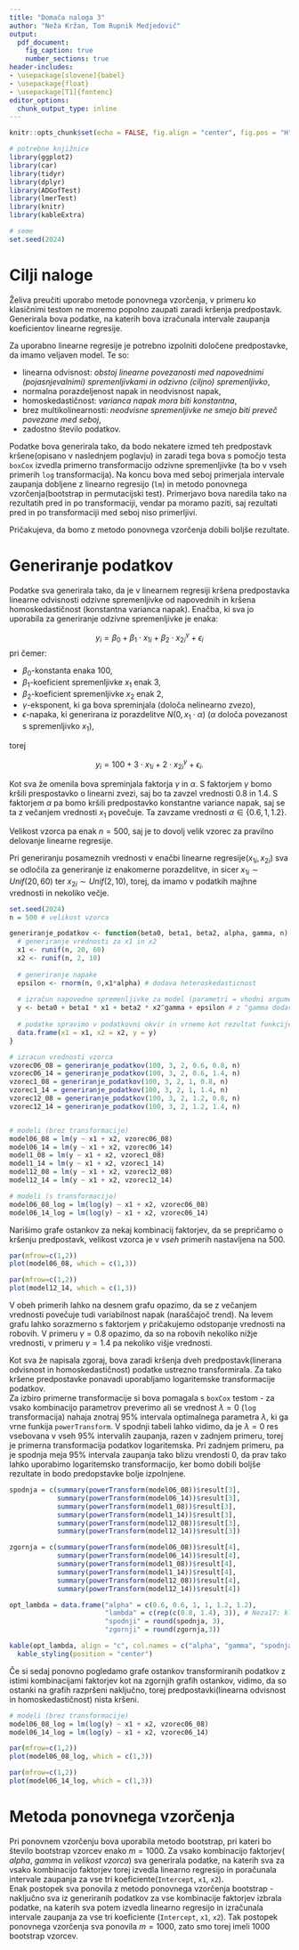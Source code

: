 ```yaml
---
title: "Domača naloga 3"
author: "Neža Kržan, Tom Rupnik Medjedovič"
output:
  pdf_document:
    fig_caption: true
    number_sections: true
header-includes:
- \usepackage[slovene]{babel}
- \usepackage{float}
- \usepackage[T1]{fontenc}
editor_options: 
  chunk_output_type: inline
---
```


```r
knitr::opts_chunk$set(echo = FALSE, fig.align = "center", fig.pos = "H", message = FALSE, warning = FALSE, results = F, fig.height =3, fig.width = 6.5)

# potrebne knjižnice
library(ggplot2)
library(car)
library(tidyr)
library(dplyr)
library(ADGofTest)
library(lmerTest)
library(knitr)
library(kableExtra)

# seme
set.seed(2024)
```

# Cilji naloge

<!-- Jst nevem če tole čist razumem... midva morva primerjat dve resampling methods? 
Delava linearno regresijo, kjer mava krseni dve predpostavki, torej iz tega dobiva original rezultate, pol bova pa delala bootstrap pa se eno?
Kaj pa potem spreminjava da vplivava na primernost in uspesnot metod? Mogoce velikost vzorca? Ce mas majhen vzorec pa velik bootrtrap vzorcev najbr ne bo ok al kaj?

Aa okej dojamem zdej, najina klasična metoda je linearna regresija, najina druga metoda je pa bootstrap?

In simulations, vary at least two factors that could influence the suitability or success of the methods. - 
Torej modva bova za to spreminjala linearnost pa heteroskedasticnost?
Sam, ne razumem cist dobr, al morva spreminjat tud neki kar bi vplival na bootstrap?-->

Želiva preučiti uporabo metode ponovnega vzorčenja, v primeru ko klasičnimi testom ne moremo popolno zaupati zaradi kršenja predpostavk. Generirala bova podatke, na katerih bova izračunala intervale zaupanja koeficientov linearne regresije. 

Za uporabno linearne regresije je potrebno izpolniti določene predpostavke, da imamo veljaven model. Te so:

- linearna odvisnost: _obstoj linearne povezanosti med napovednimi (pojasnjevalnimi) spremenljivkami in odzivno (ciljno) spremenljivko_,
- normalna porazdeljenost napak in neodvisnost napak,
- homoskedastičnost: _varianca napak mora biti konstantna_,
- brez multikolinearnosti: _neodvisne spremenljivke ne smejo biti preveč povezane med seboj_,
- zadostno število podatkov.

<!--Neza17: mislm da sm use nastela...-->

Podatke bova generirala tako, da bodo nekatere izmed teh predpostavk kršene(opisano v naslednjem poglavju) in zaradi tega bova s pomočjo testa `boxCox` izvedla primerno transformacijo odzivne spremenljivke (ta bo v vseh primerih `log` transformacija). Na koncu bova med seboj primerjala intervale zaupanja dobljene z linearno regresijo (`lm`) in metodo ponovnega vzorčenja(bootstrap in permutacijski test). Primerjavo bova naredila tako na rezultatih pred in po transformaciji, vendar pa moramo paziti, saj rezultati pred in po transformaciji med seboj niso primerljivi. 

Pričakujeva, da bomo z metodo ponovnega vzorčenja dobili boljše rezultate.

# Generiranje podatkov

Podatke sva generirala tako, da je v linearnem regresiji kršena predpostavka linearne odvisnosti odzivne spremenljivke od napovednih in kršena homoskedastičnost (konstantna varianca napak). Enačba, ki sva jo uporabila za generiranje odzivne spremenljivke je enaka:

$$y_i = \beta_0 + \beta_1 \cdot x_{1i} + \beta_2 \cdot x_{2i}^\gamma + \epsilon_i$$
pri čemer:

* $\beta_0$-konstanta enaka $100$,
* $\beta_1$-koeficient spremenljivke $x_1$ enak $3$,
* $\beta_2$-koeficient spremenljivke $x_2$ enak $2$,
* $\gamma$-eksponent, ki ga bova spreminjala (določa nelinearno zvezo),
* $\epsilon$-napaka, ki generirana iz porazdelitve $N(0,x_1\cdot\alpha)$ ($\alpha$ določa povezanost s spremenljivko $x_1$),

torej

$$
y_i = 100 + 3 \cdot x_{1i} + 2 \cdot x_{2i}^\gamma + \epsilon_i.
$$

Kot sva že omenila bova spreminjala faktorja $\gamma$ in $\alpha$. S faktorjem $\gamma$ bomo kršili prespostavko o linearni zvezi, saj bo ta zavzel vrednosti $0.8$ in $1.4$. S faktorjem $\alpha$ pa bomo kršili predpostavko konstantne variance napak, saj se ta z večanjem vrednosti $x_1$ povečuje. Ta zavzame vrednosti $\alpha\in\{0.6, 1, 1.2\}$. 

Velikost vzorca pa enak  $n = 500$, saj je to dovolj velik vzorec za pravilno delovanje linearne regresije.

<!--Neza17: misls da morva kej napisat zakaj sva zbrala 100, 3, 2 pa potem za apha pa gamma?
Pa jst sm velikost vzorca povecala, ker mora bit velik
?-->

Pri generiranju posameznih vrednosti v enačbi linearne regresije($x_{1i}, x_{2i}$) sva se odločila za generiranje iz enakomerne porazdelitve, in sicer $x_{1i} \sim Unif(20, 60)$ ter $x_{2i} \sim Unif(2, 10)$, torej, da imamo v podatkih majhne vrednosti in nekoliko večje.

```r
set.seed(2024)
n = 500 # velikost vzorca

generiranje_podatkov <- function(beta0, beta1, beta2, alpha, gamma, n) {
  # generiranje vrednosti za x1 in x2
  x1 <- runif(n, 20, 60)
  x2 <- runif(n, 2, 10)
  
  # generiranje napake
  epsilon <- rnorm(n, 0,x1*alpha) # dodava heteroskedasticnost
  
  # izračun napovedne spremenljivke za model (parametri = vhodni argumenti) 
  y <- beta0 + beta1 * x1 + beta2 * x2^gamma + epsilon # z ^gamma dodava nelinearni del
  
  # podatke spravimo v podatkovni okvir in vrnemo kot rezultat funkcije
  data.frame(x1 = x1, x2 = x2, y = y) 
}

# izracun vrednosti vzorca
vzorec06_08 = generiranje_podatkov(100, 3, 2, 0.6, 0.8, n)
vzorec06_14 = generiranje_podatkov(100, 3, 2, 0.6, 1.4, n)
vzorec1_08 = generiranje_podatkov(100, 3, 2, 1, 0.8, n)
vzorec1_14 = generiranje_podatkov(100, 3, 2, 1, 1.4, n)
vzorec12_08 = generiranje_podatkov(100, 3, 2, 1.2, 0.8, n)
vzorec12_14 = generiranje_podatkov(100, 3, 2, 1.2, 1.4, n)


# modeli (brez transformacije)
model06_08 = lm(y ~ x1 + x2, vzorec06_08)
model06_14 = lm(y ~ x1 + x2, vzorec06_14)
model1_08 = lm(y ~ x1 + x2, vzorec1_08)
model1_14 = lm(y ~ x1 + x2, vzorec1_14)
model12_08 = lm(y ~ x1 + x2, vzorec12_08)
model12_14 = lm(y ~ x1 + x2, vzorec12_14)

# modeli (s transformacijo)
model06_08_log = lm(log(y) ~ x1 + x2, vzorec06_08)
model06_14_log = lm(log(y) ~ x1 + x2, vzorec06_14)
```

Narišimo grafe ostankov za nekaj kombinacij faktorjev, da se prepričamo o kršenju predpostavk, velikost vzorca je v *vseh* primerih nastavljena na $500$.

```r
par(mfrow=c(1,2))
plot(model06_08, which = c(1,3))
```

```r
par(mfrow=c(1,2))
plot(model12_14, which = c(1,3))
```
<!-- sori ampak jst tega ne vidim čist tko kt nsi ti napisu hah, sploh za levi graf, na katerih robovih točno? Jst bi rajs kej tko napisala za levi graf da pač je vidno da se varibilnost med podatki več ko gremo čez graf od leve proti desni v obeh primerih, pa da je za manjši gamma to večanje variabilnosti pač večje oziroma, da je bolj opazno no?-->
V obeh primerih lahko na desnem grafu opazimo, da se z večanjem vrednosti povečuje tudi variabilnost napak (naraščajoč trend). Na levem grafu lahko sorazmerno s faktorjem $\gamma$ pričakujemo odstopanje vrednosti na robovih. V primeru $\gamma=0.8$ opazimo, da so na robovih nekoliko nižje vrednosti, v primeru $\gamma=1.4$ pa nekoliko višje vrednosti.

Kot sva že napisala zgoraj, bova zaradi kršenja dveh predpostavk(linerana odvisnost in homoskedastičnost) podatke ustrezno transformirala. Za tako kršene predpostavke ponavadi uporabljamo logaritemske transformacije podatkov.\
Za izbiro primerne transformacije si bova pomagala s `boxCox` testom - za vsako kombinacijo parametrov preverimo ali se vrednost $\lambda=0$ (`log` transformacija) nahaja znotraj 95% intervala optimalnega parametra $\lambda$, ki ga vrne funkija `powerTransform`. V spodnji tabeli lahko vidimo, da je $\lambda=0$ res vsebovana v vseh 95% intervalih zaupanja, razen v zadnjem primeru, torej je primerna transformacija podatkov logaritemska. Pri zadnjem primeru, pa je spodnja meja 95% intervala zaupanja tako blizu vrendosti $0$, da prav tako lahko uporabimo logaritemsko transformacijo, ker bomo dobili boljše rezultate in bodo predopstavke bolje izpolnjene.

```r
spodnja = c(summary(powerTransform(model06_08))$result[3],
            summary(powerTransform(model06_14))$result[3],
            summary(powerTransform(model1_08))$result[3],
            summary(powerTransform(model1_14))$result[3],
            summary(powerTransform(model12_08))$result[3],
            summary(powerTransform(model12_14))$result[3])

zgornja = c(summary(powerTransform(model06_08))$result[4],
            summary(powerTransform(model06_14))$result[4],
            summary(powerTransform(model1_08))$result[4],
            summary(powerTransform(model1_14))$result[4],
            summary(powerTransform(model12_08))$result[4],
            summary(powerTransform(model12_14))$result[4])

opt_lambda = data.frame("alpha" = c(0.6, 0.6, 1, 1, 1.2, 1.2),
                        "lambda" = c(rep(c(0.8, 1.4), 3)), # Neza17: kle je verjetno gamma?
                        "spodnji" = round(spodnja, 3),
                        "zgornji" = round(zgornja,3))

kable(opt_lambda, align = "c", col.names = c("alpha", "gamma", "spodnja meja IZ", "zgornja meja IZ")) %>%
  kable_styling(position = "center")
```


Če si sedaj ponovno pogledamo grafe ostankov transformiranih podatkov z istimi kombinacijami faktorjev kot na zgornjih grafih ostankov, vidimo, da so ostanki na grafih razpršeni naključno, torej predpostavki(linearna odvisnost in homoskedastičnost) nista kršeni.

```r
# modeli (brez transformacije)
model06_08_log = lm(log(y) ~ x1 + x2, vzorec06_08)
model06_14_log = lm(log(y) ~ x1 + x2, vzorec06_14)

par(mfrow=c(1,2))
plot(model06_08_log, which = c(1,3))
```

```r
par(mfrow=c(1,2))
plot(model06_14_log, which = c(1,3))
```

# Metoda ponovnega vzorčenja

Pri ponovnem vzorčenju bova uporabila metodo bootstrap, pri kateri bo število bootstrap vzorcev enako $m=1000$. Za vsako kombinacijo faktorjev( _alpha_, _gamma_ in _velikost vzorca_) sva generirala podatke, na katerih sva za vsako kombinacijo faktorjev torej izvedla linearno regresijo in poračunala intervale zaupanja za vse tri koeficiente(`Intercept`, `x1`, `x2`). \
Enak postopek sva ponovila z metodo ponovnega vzorčenja bootstrap - naključno sva iz generiranih podatkov za vse kombinacije faktorjev izbrala podatke, na katerih sva potem izvedla linearno regresijo in izračunala intervale zaupanja za vse tri koeficiente (`Intercept`, `x1`, `x2`). Tak postopek ponovnega vzorčenja sva ponovila $m = 1000$, zato smo torej imeli $1000$ bootstrap vzorcev.





